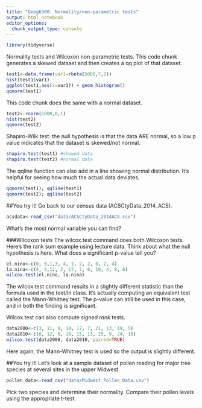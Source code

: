 ```yaml
---
title: "Geog6300: Normality/non-parametric tests"
output: html_notebook
editor_options: 
  chunk_output_type: console
---
```


```r
library(tidyverse)
```


Normality tests and Wilcoxon non-parametric tests. This code chunk generates a skewed datsaet and then creates a qq plot of that dataset.

```r
test1<-data.frame(var1=rbeta(5000,7,2))
hist(test1$var1) 
ggplot(test1,aes(x=var1)) + geom_histogram()
qqnorm(test1) 
```

This code chunk does the same with a normal dataset.

```r
test2<-rnorm(5000,0,1)
hist(test2) 
qqnorm(test2) 
```

Shapiro-Wilk test: the null hypothesis is that the data ARE normal, so a low p value indicates that the dataset is skewed/not normal.
```r
shapiro.test(test1) #skewed data
shapiro.test(test2) #normal data
```

The qqline function can also add in a line showing normal distribution. It's helpful for seeing how much the actual data deviates.

```r
qqnorm(test1); qqline(test1)
qqnorm(test2); qqline(test2)
```

##You try it!
Go back to our census data (ACSCtyData_2014_ACS). 
```r
acsdata<-read_csv("data/ACSCtyData_2014ACS.csv")
```
What's the most normal variable you can find?


###Wilcoxon tests
The wilcox.test command does both Wilcoxon tests. Here's the rank sum example using lecture data. Think about what the null hypothesis is here. What does a significant p-value tell you?
```r
el.nino<-c(0, 5,1,3, 4, 1, 2, 2, 0, 2, 4)
la.nina<-c(4, 4,12, 2, 17, 7, 6, 10, 4, 8, 6)
wilcox.test(el.nino, la.nina)
```

The wilcox.test command results in a slightly different statistic than the formula used in the text/in class. It's actually computing an equivalent test called the Mann-Whitney test. The p-value can still be used in this case, and in both the finding is significant.

Wilcox.test can also compute *signed rank* tests.
```r
data2000<-c(3, 11, 9, 14, 17, 7, 21, 13, 19, 5)
data2010<-c(6, 12, 8, 18, 15, 13, 25, 9, 24, 10)
wilcox.test(data2000, data2010, paired=TRUE)
```
Here again, the Mann-Whitney test is used so the output is slightly different.





##You try it!
Let's look at a sample dataset of pollen reading for major tree species at several sites in the upper Midwest.

```r
pollen_data<-read_csv("data/Midwest_Pollen_Data.csv")
```
Pick two species and determine their normality. Compare their pollen levels using the appropriate t-test.
